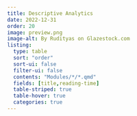 ```yaml
---
title: Descriptive Analytics
date: 2022-12-31
order: 20
image: preview.png
image-alt: By Rudityas on Glazestock.com
listing: 
  type: table
  sort: "order"
  sort-ui: false
  filter-ui: false
  contents: "Modules/*/*.qmd"
  fields: [title,reading-time]
  table-striped: true
  table-hover: true
  categories: true
---
```

